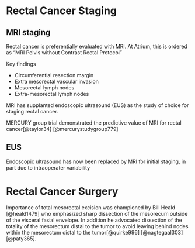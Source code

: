 
# Rectal Cancer Staging

## MRI staging

Rectal cancer is preferentially evaluated with MRI. At Atrium, this is ordered as "MRI Pelvis without Contrast Rectal Protocol"

Key findings

- Circumferential resection margin
- Extra mesorectal vascular invasion
- Mesorectal lymph nodes
- Extra-mesorectal lymph nodes

MRI has supplanted endoscopic ultrasound (EUS) as the study of choice for staging rectal cancer.

MERCURY group trial demonstrated the predictive value of MRI for rectal cancer[@taylor34] [@mercurystudygroup779]

## EUS

Endoscopic ultrasound has now been replaced by MRI for initial staging, in part due to intraoperater variability

# Rectal Cancer Surgery

Importance of total mesorectal excision was championed by Bill Heald [@heald1479] who emphasized sharp dissection of the mesorecum outside of the visceral fasial envelope.  In addition he advocated dissection of the totality of the mesorectum distal to the tumor to avoid leaving behind nodes within the mesorectum distal to the tumor[@quirke996] [@nagtegaal303] [@paty365].


